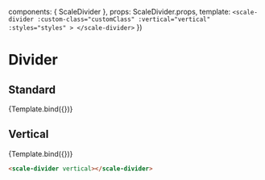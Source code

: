 
<Meta
  title='Components/Divider'
  component={ScaleDivider}
  argTypes={{}}
/>

  components: { ScaleDivider },
  props: ScaleDivider.props,
  template: `
    <scale-divider
      :custom-class="customClass"
      :vertical="vertical"
      :styles="styles"
    >
    </scale-divider>
  `
})

# Divider

## Standard

<Canvas withSource="none">
  <Story
    name='Standard'
    args={{}}
  >
    {Template.bind({})}
  </Story>
</Canvas>

<ArgsTable story='Standard' />


## Vertical

<Canvas withSource="none">
  <Story
    name='Vertical'
    args={{
      vertical: true,
      styles: JSON.stringify({'divider--vertical': {height: '150px !important'}})
    }}
  >
    {Template.bind({})}
  </Story>
</Canvas>

```html
<scale-divider vertical></scale-divider>
```

